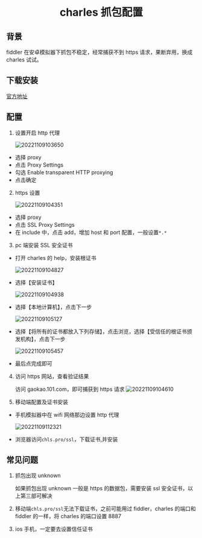 # <center>charles 抓包配置</center>

## 背景

fiddler 在安卓模拟器下抓包不稳定，经常捕获不到 https 请求，果断弃用，换成 charles 试试。

## 下载安装

[官方地址](https://www.charlesproxy.com/)

## 配置

1. 设置开启 http 代理

   ![20221109103650](https://cdn.jsdelivr.net/gh/yaolx/picBed@main/blogs/pics/20221109103650.png)

- 选择 proxy
- 点击 Proxy Settings
- 勾选 Enable transparent HTTP proxying
- 点击确定

2. https 设置

   ![20221109104351](https://cdn.jsdelivr.net/gh/yaolx/picBed@main/blogs/pics/20221109104351.png)

- 选择 proxy
- 点击 SSL Proxy Settings
- 在 include 中，点击 add，增加 host 和 port 配置，一般设置`*.*`

3. pc 端安装 SSL 安全证书

- 打开 charles 的 help，安装根证书

  ![20221109104827](https://cdn.jsdelivr.net/gh/yaolx/picBed@main/blogs/pics/20221109104827.png)

- 选择【安装证书】

  ![20221109104938](https://cdn.jsdelivr.net/gh/yaolx/picBed@main/blogs/pics/20221109104938.png)

- 选择【本地计算机】，点击下一步

  ![20221109105127](https://cdn.jsdelivr.net/gh/yaolx/picBed@main/blogs/pics/20221109105127.png)

- 选择【将所有的证书都放入下列存储】，点击浏览，选择【受信任的根证书颁发机构】，点击下一步

  ![20221109105457](https://cdn.jsdelivr.net/gh/yaolx/picBed@main/blogs/pics/20221109105457.png)

- 最后点完成即可

4. 访问 https 网站，查看验证结果

   访问 gaokao.101.com，即可捕获到 https 请求
   ![20221109104610](https://cdn.jsdelivr.net/gh/yaolx/picBed@main/blogs/pics/20221109104610.png)

5. 移动端配置及证书安装

- 手机模拟器中在 wifi 网络那边设置 http 代理

  ![20221109112321](https://cdn.jsdelivr.net/gh/yaolx/picBed@main/blogs/pics/20221109112321.png)

- 浏览器访问`chls.pro/ssl`，下载证书,并安装

## 常见问题

1. 抓包出现 unknown

   如果抓包出现 unknown 一般是 https 的数据包，需要安装 ssl 安全证书，以上第三部可解决

2. 移动端`chls.pro/ssl`无法下载证书，之前可能用过 fiddler，charles 的端口和 fiddler 的一样，将 charles 的端口设置 8887

3. ios 手机，一定要去设置信任证书
